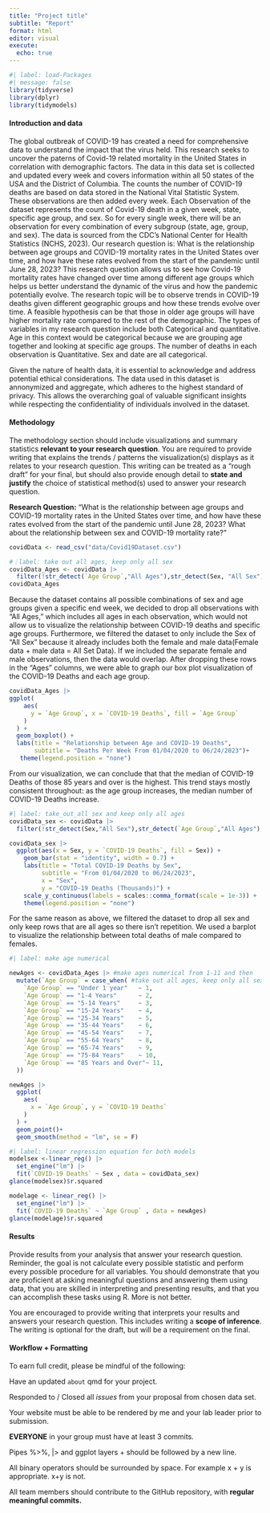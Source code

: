 ```yaml
---
title: "Project title"
subtitle: "Report"
format: html
editor: visual
execute:
  echo: true
---
```


```r
#| label: load-Packages
#| message: false
library(tidyverse)
library(dplyr)
library(tidymodels)

```

#### Introduction and data

The global outbreak of COVID-19 has created a need for comprehensive data to understand the impact that the virus held. This research seeks to uncover the paterns of Covid-19 related mortality in the United States in correlation with demographic factors. The data in this data set is collected and updated every week and covers information within all 50 states of the USA and the District of Columbia. The counts the number of COVID-19 deaths are based on data stored in the National Vital Statistic System. These observations are then added every week. Each Observation of the dataset represents the count of Covid-19 death in a given week, state, specific age group, and sex. So for every single week, there will be an observation for every combination of every subgroup (state, age, group, and sex). The data is sourced from the CDC's National Center for Health Statistics (NCHS, 2023). Our research question is: What is the relationship between age groups and COVID-19 mortality rates in the United States over time, and how have these rates evolved from the start of the pandemic until June 28, 2023? This research question allows us to see how Covid-19 mortality rates have changed over time among different age groups which helps us better understand the dynamic of the virus and how the pandemic potentially evolve. The research topic will be to observe trends in COVID-19 deaths given different geographic groups and how these trends evolve over time. A feasible hypothesis can be that those in older age groups will have higher mortality rate compared to the rest of the demographic. The types of variables in my research question include both Categorical and quantitative. Age in this context would be categorical because we are grouping age together and looking at specific age groups. The number of deaths in each observation is Quantitative. Sex and date are all categorical.

Given the nature of health data, it is essential to acknowledge and address potential ethical considerations. The data used in this dataset is annonymized and aggregate, which adheres to the highest standard of privacy. This allows the overarching goal of valuable significant insights while respecting the confidentiality of individuals involved in the dataset.

#### Methodology

The methodology section should include visualizations and summary statistics **relevant to your research question**. You are required to provide writing that explains the trends / patterns the visualization(s) displays as it relates to your research question. This writing can be treated as a "rough draft" for your final, but should also provide enough detail to **state and justify** the choice of statistical method(s) used to answer your research question.

**Research Question:** "What is the relationship between age groups and COVID-19 mortality rates in the United States over time, and how have these rates evolved from the start of the pandemic until June 28, 2023? What about the relationship between sex and COVID-19 mortality rate?"

```r
covidData <- read_csv("data/Covid19Dataset.csv")
```

```r
#｜label: take out all ages, keep only all sex
covidData_Ages <- covidData |>
  filter(!str_detect(`Age Group`,"All Ages"),str_detect(Sex, "All Sex"),ignore_case = TRUE)
covidData_Ages
```

Because the dataset contains all possible combinations of sex and age groups given a specific end week, we decided to drop all observations with "All Ages," which includes all ages in each observation, which would not allow us to visualize the relationship between COVID-19 deaths and specific age groups. Furthermore, we filtered the dataset to only include the Sex of "All Sex" because it already includes both the female and male data(Female data + male data = All Set Data). If we included the separate female and male observations, then the data would overlap. After dropping these rows in the "Ages" columns, we were able to graph our box plot visualization of the COVID-19 Deaths and each age group.

```r
covidData_Ages |>
ggplot(
    aes(
      y = `Age Group`, x = `COVID-19 Deaths`, fill = `Age Group`
    )
  ) +
  geom_boxplot() +
  labs(title = "Relationship between Age and COVID-19 Deaths",
       subtitle = "Deaths Per Week From 01/04/2020 to 06/24/2023")+
   theme(legend.position = "none")
```

From our visualization, we can conclude that that the median of COVID-19 Deaths of those 85 years and over is the highest. This trend stays mostly consistent throughout: as the age group increases, the median number of COVID-19 Deaths increase.

```r
#| label: take_out_all sex and keep only all ages
covidData_sex <- covidData |>
  filter(!str_detect(Sex,"All Sex"),str_detect(`Age Group`,"All Ages"),ignore_case=TRUE)

covidData_sex |>
  ggplot(aes(x = Sex, y = `COVID-19 Deaths`, fill = Sex)) +
    geom_bar(stat = "identity", width = 0.7) +
    labs(title = "Total COVID-19 Deaths by Sex",
         subtitle = "From 01/04/2020 to 06/24/2023",
         x = "Sex",
         y = "COVID-19 Deaths (Thousands)") +
    scale_y_continuous(labels = scales::comma_format(scale = 1e-3)) +
    theme(legend.position = "none")
```

For the same reason as above, we filtered the dataset to drop all sex and only keep rows that are all ages so there isn't repetition. We used a barplot to visualize the relationship between total deaths of male compared to females.

```r
#| label: make age numerical

newAges <- covidData_Ages |> #make ages numerical from 1-11 and then 
  mutate(`Age Group` = case_when( #take out all ages, keep only all sex (no male/female)
    `Age Group` == "Under 1 year"   ~ 1,
    `Age Group` == "1-4 Years"      ~ 2,
    `Age Group` == "5-14 Years"     ~ 3,
    `Age Group` == "15-24 Years"    ~ 4,
    `Age Group` == "25-34 Years"    ~ 5,
    `Age Group` == "35-44 Years"    ~ 6,
    `Age Group` == "45-54 Years"    ~ 7,
    `Age Group` == "55-64 Years"    ~ 8,
    `Age Group` == "65-74 Years"    ~ 9,
    `Age Group` == "75-84 Years"    ~ 10,
    `Age Group` == "85 Years and Over"~ 11,
  ))

newAges |>
  ggplot(
    aes(
      x = `Age Group`, y = `COVID-19 Deaths`
    )
  ) +
  geom_point()+
  geom_smooth(method = "lm", se = F)
```

```r
#| label: linear regression equation for both models
modelsex <-linear_reg() |>
  set_engine("lm") |>
  fit(`COVID-19 Deaths` ~ Sex , data = covidData_sex)
glance(modelsex)$r.squared

modelage <- linear_reg() |>
  set_engine("lm") |>
  fit(`COVID-19 Deaths` ~ `Age Group` , data = newAges)
glance(modelage)$r.squared

```

#### Results

Provide results from your analysis that answer your research question. Reminder, the goal is not calculate every possible statistic and perform every possible procedure for all variables. You should demonstrate that you are proficient at asking meaningful questions and answering them using data, that you are skilled in interpreting and presenting results, and that you can accomplish these tasks using R. More is not better.

You are encouraged to provide writing that interprets your results and answers your research question. This includes writing a **scope of inference**. The writing is optional for the draft, but will be a requirement on the final.

#### Workflow + Formatting

To earn full credit, please be mindful of the following:

Have an updated `about` qmd for your project.

Responded to / Closed all *issues* from your proposal from chosen data set.

Your website must be able to be rendered by me and your lab leader prior to submission.

**EVERYONE** in your group must have at least 3 commits.

Pipes %\>%, \|\> and ggplot layers + should be followed by a new line.

All binary operators should be surrounded by space. For example x + y is appropriate. x+y is not.

All team members should contribute to the GitHub repository, with **regular meaningful commits.**
